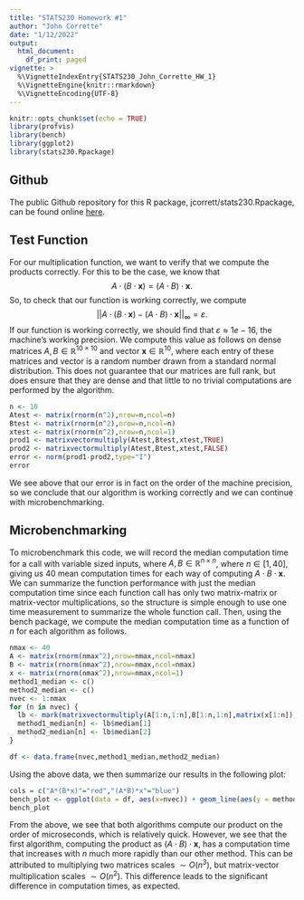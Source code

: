 ```yaml
---
title: "STATS230 Homework #1"
author: "John Corrette"
date: "1/12/2022"
output:
  html_document:
    df_print: paged
vignette: >
  %\VignetteIndexEntry{STATS230_John_Corrette_HW_1}
  %\VignetteEngine{knitr::rmarkdown}
  %\VignetteEncoding{UTF-8}
---
```


```r
knitr::opts_chunk$set(echo = TRUE)
library(profvis)
library(bench)
library(ggplot2)
library(stats230.Rpackage)
```

## Github

The public Github repository for this R package, jcorrett/stats230.Rpackage, can be found online [here](https://github.com/jcorrett/stats230.Rpackage).

## Test Function

For our multiplication function, we want to verify that we compute the products correctly. For this to be the case, we know that
$$A\cdot (B\cdot\boldsymbol{x}) = (A\cdot B)\cdot\boldsymbol{x}.$$
So, to check that our function is working correctly, we compute
$$||A\cdot (B\cdot\boldsymbol{x}) - (A\cdot B)\cdot\boldsymbol{x}||_\infty = \varepsilon.$$
If our function is working correctly, we should find that $\varepsilon \approx 1e-16$, the machine's working precision. We compute this value as follows on dense matrices $A,B \in \mathbb{R}^{10\times 10}$ and vector $\boldsymbol{x}\in\mathbb{R}^{10}$, where each entry of these matrices and vector is a random number drawn from a standard normal distribution. This does not guarantee that our matrices are full rank, but does ensure that they are dense and that little to no trivial computations are performed by the algorithm.

```r
n <- 10
Atest <- matrix(rnorm(n^2),nrow=n,ncol=n)
Btest <- matrix(rnorm(n^2),nrow=n,ncol=n)
xtest <- matrix(rnorm(n^2),nrow=n,ncol=1)
prod1 <- matrixvectormultiply(Atest,Btest,xtest,TRUE)
prod2 <- matrixvectormultiply(Atest,Btest,xtest,FALSE)
error <- norm(prod1-prod2,type="I")
error
```

We see above that our error is in fact on the order of the machine precision, so we conclude that our algorithm is working correctly and we can continue with microbenchmarking.

## Microbenchmarking

To microbenchmark this code, we will record the median computation time for a call with variable sized inputs, where $A,B \in \mathbb{R}^{n\times n}$, where $n \in [1,40]$, giving us 40 mean computation times for each way of computing $A\cdot B\cdot\boldsymbol{x}$. We can summarize the function performance with just the median computation time since each function call has only two matrix-matrix or matrix-vector multiplications, so the structure is simple enough to use one time measurement to summarize the whole function call. Then, using the bench package, we compute the median computation time as a function of $n$ for each algorithm as follows.
```r
nmax <- 40
A <- matrix(rnorm(nmax^2),nrow=nmax,ncol=nmax)
B <- matrix(rnorm(nmax^2),nrow=nmax,ncol=nmax)
x <- matrix(rnorm(nmax^2),nrow=nmax,ncol=1)
method1_median <- c()
method2_median <- c()
nvec <- 1:nmax
for (n in nvec) {
  lb <- mark(matrixvectormultiply(A[1:n,1:n],B[1:n,1:n],matrix(x[1:n]),TRUE),matrixvectormultiply(A[1:n,1:n],B[1:n,1:n],matrix(x[1:n]),FALSE))
  method1_median[n] <- lb$median[1]
  method2_median[n] <- lb$median[2]
}

df <- data.frame(nvec,method1_median,method2_median)
```

Using the above data, we then summarize our results in the following plot:

```r
cols = c("A*(B*x)"="red","(A*B)*x"="blue")
bench_plot <- ggplot(data = df, aes(x=nvec)) + geom_line(aes(y = method1_median,color="A*(B*x)"), size=1) + geom_line(aes(y = method2_median,color="(A*B)*x"),size=1) + labs(x = "n",y = "Median Computation Time (s)",color = "Legend",title = "Multiplication Algorithm Computation Time")+ scale_color_manual(values = cols)+theme(plot.title = element_text(hjust = 0.5))
bench_plot 
```

From the above, we see that both algorithms compute our product on the order of microseconds, which is relatively quick. However, we see that the first algorithm, computing the product as $(A\cdot B)\cdot\boldsymbol{x}$, has a computation time that increases with $n$ much more rapidly than our other method. This can be attributed to multiplying two matrices scales $\sim O(n^3)$, but matrix-vector multiplication scales $\sim O(n^2)$. This difference leads to the significant difference in computation times, as expected.
